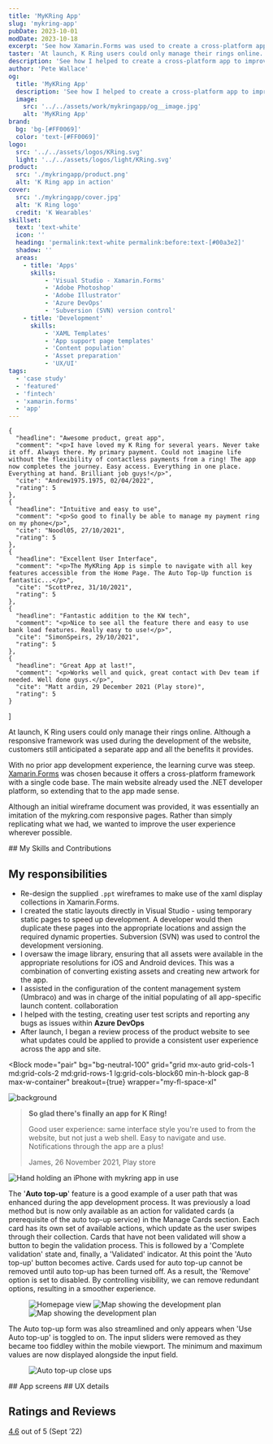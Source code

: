 ```yaml
---
title: 'MyKRing App'
slug: 'mykring-app'
pubDate: 2023-10-01
modDate: 2023-10-18
excerpt: 'See how Xamarin.Forms was used to create a cross-platform app to improve the customer experience and make authentication easier.'
taster: 'At launch, K Ring users could only manage their rings online. See how I helped create a cross-platform solution with Xamarin.Forms.'
description: 'See how I helped to create a cross-platform app to improve the customer experience and make authentication easier.'
author: 'Pete Wallace'
og:
  title: 'MyKRing App'
  description: 'See how I helped to create a cross-platform app to improve the customer experience and make authentication easier.'
  image: 
    src: '../../assets/work/mykringapp/og__image.jpg'
    alt: 'MyKRing App'
brand: 
  bg: 'bg-[#FF0069]'
  color: 'text-[#FF0069]'
logo:
  src: '../../assets/logos/KRing.svg'
  light: '../../assets/logos/light/KRing.svg'
product: 
  src: './mykringapp/product.png'
  alt: 'K Ring app in action'
cover:
  src: './mykringapp/cover.jpg'
  alt: 'K Ring logo'
  credit: 'K Wearables'
skillset:
  text: 'text-white'
  icon: ''
  heading: 'permalink:text-white permalink:before:text-[#00a3e2]'
  shadow: ''
  areas:
    - title: 'Apps'
      skills:
          - 'Visual Studio - Xamarin.Forms'
          - 'Adobe Photoshop'
          - 'Adobe Illustrator'
          - 'Azure DevOps'
          - 'Subversion (SVN) version control'
    - title: 'Development'
      skills:
          - 'XAML Templates'
          - 'App support page templates'
          - 'Content population'
          - 'Asset preparation'
          - 'UX/UI'
tags: 
  - 'case study'
  - 'featured'
  - 'fintech'
  - 'xamarin.forms'
  - 'app'
---
```





    {
      "headline": "Awesome product, great app",
      "comment": "<p>I have loved my K Ring for several years. Never take it off. Always there. My primary payment. Could not imagine life without the flexibility of contactless payments from a ring! The app now completes the journey. Easy access. Everything in one place. Everything at hand. Brilliant job guys!</p>",
      "cite": "Andrew1975.1975, 02/04/2022",
      "rating": 5
    },
    {
      "headline": "Intuitive and easy to use",
      "comment": "<p>So good to finally be able to manage my payment ring on my phone</p>",
      "cite": "Noodl05, 27/10/2021",
      "rating": 5
    },
    {
      "headline": "Excellent User Interface",
      "comment": "<p>The MyKRing App is simple to navigate with all key features accessible from the Home Page. The Auto Top-Up function is fantastic...</p>",
      "cite": "ScottPrez, 31/10/2021",
      "rating": 5
    },
    {
      "headline": "Fantastic addition to the KW tech",
      "comment": "<p>Nice to see all the feature there and easy to use bank load features. Really easy to use!</p>",
      "cite": "SimonSpeirs, 29/10/2021",
      "rating": 5
    },
    {
      "headline": "Great App at last!",
      "comment": "<p>Works well and quick, great contact with Dev team if needed. Well done guys.</p>",
      "cite": "Matt ardin, 29 December 2021 (Play store)",
      "rating": 5
    }
]

<p class="text-fl-step-1">At launch, K&nbsp;Ring users could only manage their rings online. Although a responsive framework was used during the development of the website, customers still anticipated a separate app and all the benefits it provides.</p>

With no prior app development experience, the learning curve was steep. [Xamarin.Forms](https://dotnet.microsoft.com/en-us/apps/xamarin/xamarin-forms) was chosen because it offers a cross-platform framework with a single code base. The main website already used the .NET developer platform, so extending that to the app made sense.

Although an initial wireframe document was provided, it was essentially an imitation of the mykring.com responsive pages. Rather than simply replicating what we had, we wanted to improve the user experience wherever possible.

<Skills skillset={frontmatter.skillset} bg={frontmatter.brand.bg}>
## My Skills and Contributions
</Skills>

## My responsibilities

-   Re-design the supplied `.ppt` wireframes to make use of the xaml display collections in Xamarin.Forms.
-   I created the static layouts directly in Visual Studio - using temporary static pages to speed up development. A developer would then duplicate these pages into the appropriate locations and assign the required dynamic properties. Subversion (SVN) was used to control the development versioning.
-   I oversaw the image library, ensuring that all assets were available in the appropriate resolutions for iOS and Android devices. This was a combination of converting existing assets and creating new artwork for the app.
-   I assisted in the configuration of the content management system (Umbraco) and was in charge of the initial populating of all app-specific launch content. <span class="label label--info !m-0">collaboration</span>
-   I helped with the testing, creating user test scripts and reporting any bugs as issues within **Azure DevOps**
-   After launch, I began a review process of the product website to see what updates could be applied to provide a consistent user experience across the app and site.

<Block
      mode="pair"
      bg="bg-neutral-100"
      grid="grid mx-auto grid-cols-1 md:grid-cols-2 md:grid-rows-1 lg:grid-cols-block60 min-h-block gap-8 max-w-container"
      breakout={true}
      wrapper="my-fl-space-xl"
  >
  <Image src={svgbg} alt="background" class="object-cover w-full h-full absolute inset-0" />
  <div
    slot="mc1"
    class="self-center md:order-2 py-fl-space-m"
  >
    <blockquote
        class="not-prose m-0 pl-0 italic text-fl-step-1/snug "
    >
        <p class="mb-fl-space-xs text-fl-step-2/snug font-headline"><strong>So glad there's finally an app for K&nbsp;Ring!</strong></p>
<p>Good user experience: same interface style you're used to
            from the website, but not just a web shell. Easy to navigate
            and use. Notifications through the app are a plus!</p>
        <p class="cite "><span class="mr-fl-space-2xs text-fl-step--1 text-gold leading-none block "><span class="inline-block w-6 h-6 icon-[mdi--star]"></span><span class="inline-block w-6 h-6 icon-[mdi--star]"></span><span class="inline-block w-6 h-6 icon-[mdi--star]"></span><span class="inline-block w-6 h-6 icon-[mdi--star]"></span><span class="inline-block w-6 h-6 icon-[mdi--star]"></span></span>James, 26 November 2021, Play store</p>
    </blockquote>
  </div>
  <div slot="mc2" class="not-prose self-end md:order-1">
    <Image src={iphone_hand} width={720} densities={[1.5, 2]} class="relative m-0 mt-fl-space-m h-[480px] w-full object-contain lg:h-[640px]" alt="Hand holding an iPhone with mykring app in use"/>
  </div>
</Block>

The '**Auto top-up**' feature is a good example of a user path that was enhanced during the app development process. It was previously a load method but is now only available as an action for validated cards (a prerequisite of the auto top-up service) in the Manage Cards section.
Each card has its own set of available actions, which update as the user swipes through their collection. Cards that have not been validated will show a button to begin the validation process. This is followed by a 'Complete validation' state and, finally, a 'Validated' indicator. At this point the 'Auto top-up' button becomes active. Cards used for auto top-up cannot be removed until auto top-up has been turned off. As a result, the 'Remove' option is set to disabled.
By controlling visibility, we can remove redundant options, resulting in a smoother experience.

<Figure caption='Unnecessary elements from the online responsive version (left) were stripped out to streamline the app layout (middle and right) ' credit='App v1.0.1, K&nbsp;Wearables Ltd.' grid='grid grid-cols-2 lg:grid-cols-3 items-start gap-fl-space-m'>
  <Image src={web_autotopup} alt="Homepage view" class="w-full h-auto shadow-md border border-line" />
  <Image src={auto_topup} alt="Map showing the development plan" class="w-full h-auto shadow-md border border-line" />
  <Image src={auto_topup_open} alt="Map showing the development plan" class="w-full h-auto shadow-md border border-line" />
</Figure>

The Auto top-up form was also streamlined and only appears when 'Use Auto top-up' is toggled to on. The input sliders were removed as they became too fiddley within the mobile viewport. The minimum and maximum values are now displayed alongside the input field.

<Figure breakout="true"  caption='Users can manage Auto top-up functionality using a simple toggle.' credit='App v1.0.1, K&nbsp;Wearables Ltd.' >
  <Image src={splitscreen_auto_topup} alt="Auto top-up close ups" class="w-full h-auto" widths={[400, 960, 2100]} sizes={`100vw`} />
</Figure>
 

<InlineBento gallerySlug="mykringapp" >
<Fragment slot='title'>
## App screens
</Fragment>
</InlineBento>

<InlineBento gallerySlug="mykringapp.ux" >
<Fragment slot='title'>
## UX details
</Fragment>
</InlineBento>


## Ratings and Reviews

<a href="https://apps.apple.com/gb/app/mykring/id1578688520?see-all=reviews" class="link" target="_blank"><span class="text-fl-step-3 font-black">4.6</span></a> out of 5 <span class="text-fl-step--1">(Sept &rsquo;22)</span>

<div class="breakout bg-surface-raised">
<Reviews data={reviews}/></div>


<BlockPicture src={floating_handsets} class="mb-fl-space-2xl" alt="Laptop and iPhone image showing K Ring website" credit={frontmatter.title} wrapper={true} />
